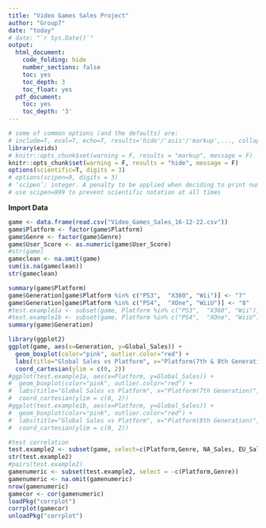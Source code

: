 ```yaml
---
title: "Video Games Sales Project"
author: "Group7"
date: "today"
# date: "`r Sys.Date()`"
output:
  html_document:
    code_folding: hide
    number_sections: false
    toc: yes
    toc_depth: 3
    toc_float: yes
  pdf_document:
    toc: yes
    toc_depth: '3'
---
```


```r
# some of common options (and the defaults) are: 
# include=T, eval=T, echo=T, results='hide'/'asis'/'markup',..., collapse=F, warning=T, message=T, error=T, cache=T, fig.width=6, fig.height=4, fig.dim=c(6,4) #inches, fig.align='left'/'center','right', 
library(ezids)
# knitr::opts_chunk$set(warning = F, results = "markup", message = F)
knitr::opts_chunk$set(warning = F, results = "hide", message = F)
options(scientific=T, digits = 3) 
# options(scipen=9, digits = 3) 
# ‘scipen’: integer. A penalty to be applied when deciding to print numeric values in fixed or exponential notation.  Positive values bias towards fixed and negative towards scientific notation: fixed notation will be preferred unless it is more than ‘scipen’ digits wider.
# use scipen=999 to prevent scientific notation at all times
```

**Import Data**

```r
game <- data.frame(read.csv("Video_Games_Sales_16-12-22.csv"))
game$Platform <- factor(game$Platform)
game$Genre <- factor(game$Genre)
game$User_Score <- as.numeric(game$User_Score)
#str(game)
gameclean <- na.omit(game)
sum(is.na(gameclean))
str(gameclean)
```

```r
summary(game$Platform)
game$Generation[game$Platform %in% c("PS3",  "X360", "Wii")] <- "7"
game$Generation[game$Platform %in% c("PS4",  "XOne", "WiiU")] <- "8"
#test.example1a <- subset(game, Platform %in% c("PS3",  "X360", "Wii"))
#test.example1b <- subset(game, Platform %in% c("PS4",  "XOne", "WiiU"))
summary(game$Generation)
```

```r
library(ggplot2)
ggplot(game, aes(x=Generation, y=Global_Sales)) +
  geom_boxplot(color="pink", outlier.color="red") +
  labs(title="Global Sales vs Platform", x="Platform(7th & 8th Generation)", y="Global Sales") +
  coord_cartesian(ylim = c(0, 2))
#ggplot(test.example1a, aes(x=Platform, y=Global_Sales)) +
#  geom_boxplot(color="pink", outlier.color="red") +
#  labs(title="Global Sales vs Platform", x="Platform(7th Generation)", y="Global Sales") +
#  coord_cartesian(ylim = c(0, 2))
#ggplot(test.example1b, aes(x=Platform, y=Global_Sales)) +
#  geom_boxplot(color="pink", outlier.color="red") +
#  labs(title="Global Sales vs Platform", x="Platform(8th Generation)", y="Global Sales") +
#  coord_cartesian(ylim = c(0, 2))
```

```r
#test correlation
test.example2 <- subset(game, select=c(Platform,Genre, NA_Sales, EU_Sales, JP_Sales, Other_Sales, Global_Sales, Critic_Score, Critic_Count, User_Score, User_Count))
str(test.example2)
#pairs(test.example2)
gamenumeric <- subset(test.example2, select = -c(Platform,Genre))
gamenumeric <- na.omit(gamenumeric)
nrow(gamenumeric)
gamecor <- cor(gamenumeric)
loadPkg("corrplot")
corrplot(gamecor)
unloadPkg("corrplot")
```

